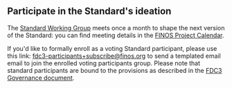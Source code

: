 ## Participate in the Standard's ideation

The [Standard Working Group](https://github.com/finos/FDC3/issues?q=label%3A%22Standard+WG+Meeting%22) meets once a month to shape the next version of the Standard: you can find meeting details in the [FINOS Project Calendar](https://calendar.google.com/calendar/u/0/embed?src=finos.org_fac8mo1rfc6ehscg0d80fi8jig@group.calendar.google.com). 

If you'd like to formally enroll as a voting Standard participant, please use this link: [fdc3-participants+subscribe@finos.org](mailto:fdc3-participants+subscribe@finos.org?cc=fdc3-pmc%40finos.org&subject=Please%20enroll%20me%20as%20an%20FDC3%20Standards%20Participant&body=HI%2C%20my%20name%20is%20%3CFirstName%20LastName%3E%20and%20I'd%20like%20to%20formally%20participate%20to%20the%20FDC3%20standard%20process.%20I%20plan%20to%20contribute%20as%20%3Cindividual%7Con%20behalf%20of%20organizationName%3E%20and%20I%20have%20reviewed%20the%20policies%20described%20at%20https%3A%2F%2Fgithub.com%2Ffinos%2FFDC3%2Fblob%2Fmaster%2FGOVERNANCE.md%20and%20read%20the%20license%20at%20https%3A%2F%2Fgithub.com%2Ffinos%2FFDC3%2Fblob%2Fmaster%2FLICENSE%20.%20Thank%20you!) to send a templated email email to join the enrolled voting participants group. Please note that standard participants are bound to the provisions as described in the [FDC3 Governance document](https://github.com/finos/FDC3/blob/master/GOVERNANCE.md#11-participants).